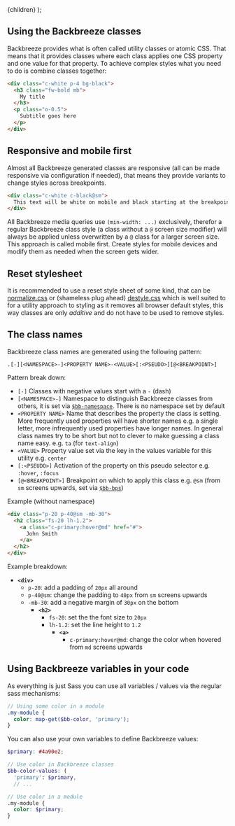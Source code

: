 
  <MdxLayout title="Usage" subline="Using Backbreeze classes in your project.">
    {children}
  </MdxLayout>
);

## Using the Backbreeze classes

Backbreeze provides what is often called utility classes or atomic CSS. That means that it provides classes where each class applies one CSS property and one value for that property. To achieve complex styles what you need to do is combine classes together:

```html
<div class="c-white p-4 bg-black">
  <h3 class="fw-bold mb">
    My title
  </h3>
  <p class="o-0.5">
    Subtitle goes here
  </p>
</div>
```

## Responsive and mobile first

Almost all Backbreeze generated classes are responsive (all can be made responsive via configuration if needed), that means they provide variants to change styles across breakpoints.

```html
<div class="c-white c-black@sm">
  This text will be white on mobile and black starting at the breakpoint `sm`
</div>
```

All Backbreeze media queries use `(min-width: ...)` exclusively, therefor a regular Backbreeze class style (a class without a `@` screen size modifier) will always be applied unless overwritten by a `@` class for a larger screen size. This approach is called mobile first. Create styles for mobile devices and modify them as needed when the screen gets wider.

## Reset stylesheet

It is recommended to use a reset style sheet of some kind, that can be [normalize.css](https://necolas.github.io/normalize.css/) or (shameless plug ahead) [destyle.css](https://nicolas-cusan.github.io/destyle.css/) which is well suited to for a utility approach to styling as it removes all browser default styles, this way classes are only _additive_ and do not have to be used to remove styles.

## The class names

Backbreeze class names are generated using the following pattern:

```
.[-][<NAMESPACE>-]<PROPERTY NAME>-<VALUE>[:<PSEUDO>][@<BREAKPOINT>]
```

Pattern break down:

- `[-]` Classes with negative values start with a `-` (dash)
- `[<NAMESPACE>-]` Namespace to distinguish Backbreeze classes from others, it is set via [`$bb-namespace`](/configuration#bb-namespace). There is no namespace set by default
- `<PROPERTY NAME>` Name that describes the property the class is setting. More frequently used properties will have shorter names e.g. a single letter, more infrequently used properties have longer names. In general class names try to be short but not to clever to make guessing a class name easy. e.g. `ta` (for `text-align`)
- `<VALUE>` Property value set via the key in the values variable for this utility e.g. `center`
- `[:<PSEUDO>]` Activation of the property on this pseudo selector e.g. `:hover`, `:focus`
- `[@<BREAKPOINT>]` Breakpoint on which to apply this class e.g. `@sm` (from `sm` screens upwards, set via [`$bb-bps`](/configuration#bb-bps))

Example (without namespace)

```html
<div class="p-20 p-40@sm -mb-30">
  <h2 class="fs-20 lh-1.2">
    <a class="c-primary:hover@md" href="#">
      John Smith
    </a>
  </h2>
</div>
```

Example breakdown:

- **`<div>`**
  - `p-20`: add a padding of `20px` all around
  - `p-40@sm`: change the padding to `40px` from `sm` screens upwards
  - `-mb-30`: add a negative margin of `30px` on the bottom
    - **`<h2>`**
      - `fs-20`: set the the font size to `20px`
      - `lh-1.2`: set the line height to `1.2`
        - **`<a>`**
          - `c-primary:hover@md`: change the color when hovered from `md` screens upwards

## Using Backbreeze variables in your code

As everything is just Sass you can use all variables / values via the regular sass mechanisms:

```scss
// Using some color in a module
.my-module {
  color: map-get($bb-color, 'primary');
}
```

You can also use your own variables to define Backbreeze values:

```scss
$primary: #4a90e2;

// Use color in Backbreeze classes
$bb-color-values: (
  'primary': $primary,
  // ...

// Use color in a module
.my-module {
  color: $primary;
}
```
